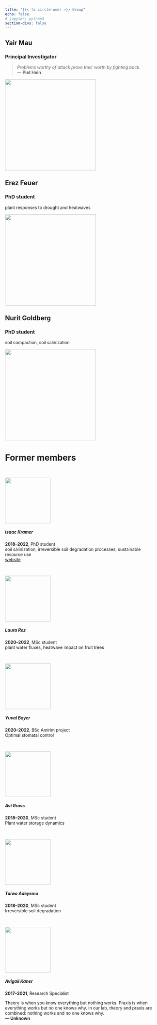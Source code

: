 ```yaml
---
title: "{{< fa circle-user >}} Group"
echo: false
# jupyter: python3
section-divs: false
---
```


<link rel="stylesheet" href="https://use.fontawesome.com/releases/v5.10.2/css/all.css">


<!-- learn more about fenced divs here:
https://bookdown.org/yihui/rmarkdown-cookbook/multi-column.html -->

::: {layout="[30,20]" layout-valign="center"}
:::: text_here
## Yair Mau
### Principal Investigator
> *Problems worthy of attack prove their worth by fighting back.*  
> --- **Piet Hein**
::::
:::: picture_here
<img src="archive/images/group/yair2022.png" border="0" alt="" width="300px" class="rounded-circle"/>
::::
:::

<!-- ------------ -->

::: {layout="[30,20]"}
:::: text_here
## Erez Feuer
### PhD student

plant responses to drought and heatwaves

::::
:::: picture_here
<img src="archive/images/group/erez-500px.png" border="0" alt="" width="300px" class="rounded-circle"/>
::::
:::



<!-- ------------ -->

::: {layout="[30,20]"}
:::: text_here
## Nurit Goldberg
### PhD student

soil compaction, soil salinization

::::
:::: picture_here
<img src="archive/images/group/nurit-goldberg.png" border="0" alt="" width="300px" class="rounded-circle"/>
::::
:::
<!-- ------------ -->



# Former members

<!-- vertical alignment
https://quarto.org/docs/authoring/figures.html#vertical-alignment -->

<!-- ::: {layout="[5,30]" layout-valign="center"}
:::: picture_here
<img src="archive/images/group/laura-500px.png" border="0" alt="" width="100px" class="rounded-circle zoom"/>
::::
:::: text_here
##### Laura Rez
**2020--2022**, MSc student  
::::
::: -->

<!-- ------------ -->

<br>

::: {layout="[5,10,30]"  layout-valign="center"}
:::: stam
::::
:::: picture_here
<img src="archive/images/group/isaac-500px.jpg" border="0" alt="" width="150px" class="rounded-circle zoom"/>
::::
:::: text_here
##### Isaac Kramer
**2018--2022**, PhD student  
soil salinization, irreversible soil degradation processes, sustainable resource use  
[website](https://github.com/isaackramer)
::::
:::

<br>

::: {layout="[10,30,5]" layout-valign="center"}
:::: picture_here
<img src="archive/images/group/laura-500px.png" border="0" alt="" width="150px" class="rounded-circle zoom"/>
::::
:::: text_here
##### Laura Rez
**2020--2022**, MSc student  
plant water fluxes, heatwave impact on fruit trees
::::
:::: stam
::::
:::

<br>

::: {layout="[5,10,30]"  layout-valign="center"}
:::: stam
::::
:::: picture_here
<img src="archive/images/group/yuval-500px.png" border="0" alt="" width="150px" class="rounded-circle zoom"/>
::::
:::: text_here
##### Yuval Bayer
**2020--2022**, BSc Amirim project  
Optimal stomatal control
::::
:::

<br>

::: {layout="[10,30,5]" layout-valign="center"}
:::: picture_here
<img src="archive/images/group/avi-500px.jpg" border="0" alt="" width="150px" class="rounded-circle zoom"/>
::::
:::: text_here
##### Avi Gross
**2018--2020**, MSc student  
Plant water storage dynamics
::::
:::: stam
::::
:::

<br>

::: {layout="[5,10,30]" layout-valign="center"}
:::: stam
::::
:::: picture_here
<img src="archive/images/group/taiwo-500px.png" border="0" alt="" width="150px" class="rounded-circle zoom"/>
::::
:::: text_here
##### Taiwo Adeyemo
**2018--2020**, MSc student  
Irreversible soil degradation
::::
:::

<br>

::: {layout="[10,30,5]" layout-valign="center"}
:::: picture_here
<img src="archive/images/group/avigail-500px.jpg" border="0" alt="" width="150px" class="rounded-circle zoom"/>
::::
:::: text_here
##### Avigail Kaner
**2017--2021**, Research Specialist  
::::
:::: stam
::::
:::

<div class="alert alert-success">
  Theory is when you know everything but nothing works. Praxis is when everything works but no one knows why. In our lab, theory and praxis are combined: nothing works and no one knows why.  
  <strong>— Unknown</strong></div>